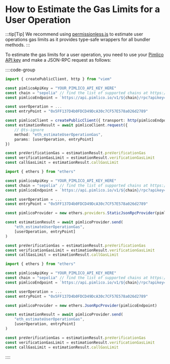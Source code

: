 # How to Estimate the Gas Limits for a User Operation

:::tip[Tip]
We recommend using [permissionless.js](/permissionless/reference/bundler-actions/estimateUserOperationGas) to estimate user operations gas limits as it provides type-safe wrappers for all bundler methods. 
:::

To estimate the gas limits for a user operation, you need to use your [Pimlico API key](https://dashboard.pimlico.io/apikeys) and make a JSON-RPC request as follows:

::::code-group

```typescript [viem]
import { createPublicClient, http } from "viem"

const pimlicoApiKey = "YOUR_PIMLICO_API_KEY_HERE"
const chain = "sepolia" // find the list of supported chains at https://docs.pimlico.io/bundler
const pimlicoEndpoint = `https://api.pimlico.io/v1/${chain}/rpc?apikey=${pimlicoApiKey}`

const userOperation = ...
const entryPoint = "0x5FF137D4b0FDCD49DcA30c7CF57E578a026d2789"

const pimlicoClient = createPublicClient({ transport: http(pimlicoEndpoint) })
const estimationResult = await pimlicoClient.request({ 
    // @ts-ignore
    method: "eth_estimateUserOperationGas", 
    params: [userOperation, entryPoint] 
})

const preVerificationGas = estimationResult.preVerificationGas
const verificationGasLimit = estimationResult.verificationGasLimit
const callGasLimit = estimationResult.callGasLimit
```

```typescript [ethers v5]
import { ethers } from "ethers"

const pimlicoApiKey = "YOUR_PIMLICO_API_KEY_HERE"
const chain = "sepolia" // find the list of supported chains at https://docs.pimlico.io/bundler
const pimlicoEndpoint = `https://api.pimlico.io/v1/${chain}/rpc?apikey=${pimlicoApiKey}`

const userOperation = ...
const entryPoint = "0x5FF137D4b0FDCD49DcA30c7CF57E578a026d2789"

const pimlicoProvider = new ethers.providers.StaticJsonRpcProvider(pimlicoEndpoint)

const estimationResult = await pimlicoProvider.send(
    "eth_estimateUserOperationGas", 
    [userOperation, entryPoint]
) 

const preVerificationGas = estimationResult.preVerificationGas
const verificationGasLimit = estimationResult.verificationGasLimit
const callGasLimit = estimationResult.callGasLimit
```

```typescript [ethers v6]
import { ethers } from "ethers"

const pimlicoApiKey = "YOUR_PIMLICO_API_KEY_HERE"
const chain = "sepolia" // find the list of supported chains at https://docs.pimlico.io/bundler
const pimlicoEndpoint = `https://api.pimlico.io/v1/${chain}/rpc?apikey=${pimlicoApiKey}`

const userOperation = ...
const entryPoint = "0x5FF137D4b0FDCD49DcA30c7CF57E578a026d2789"

const pimlicoProvider = new ethers.JsonRpcProvider(pimlicoEndpoint)

const estimationResult = await pimlicoProvider.send(
    "eth_estimateUserOperationGas", 
    [userOperation, entryPoint]
)

const preVerificationGas = estimationResult.preVerificationGas
const verificationGasLimit = estimationResult.verificationGasLimit
const callGasLimit = estimationResult.callGasLimit
```

::::
